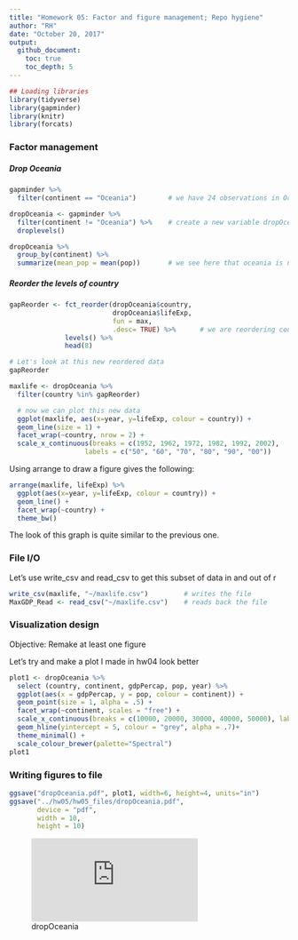```yaml
---
title: "Homework 05: Factor and figure management; Repo hygiene"
author: "RH"
date: "October 20, 2017"
output:  
  github_document: 
    toc: true
    toc_depth: 5
---
```



```r
## Loading libraries
library(tidyverse)
library(gapminder)
library(knitr)
library(forcats)

```


### Factor management

##### Drop Oceania
```r
gapminder %>%
  filter(continent == "Oceania")        # we have 24 observations in Oceania for 2 countries

dropOceania <- gapminder %>% 
  filter(continent != "Oceania") %>%    # create a new variable dropOceania which filters out Oceania
  droplevels()

dropOceania %>%
  group_by(continent) %>%
  summarize(mean_pop = mean(pop))       # we see here that oceania is no longer listed
```


##### Reorder the levels of country 

```r
gapReorder <- fct_reorder(dropOceania$country, 
                          dropOceania$lifeExp, 
                          fun = max, 
                          .desc= TRUE) %>%      # we are reordering country based on lifeExp 
              levels() %>%
              head(8)                         

# Let's look at this new reordered data
gapReorder

```

```r
maxlife <- dropOceania %>% 
  filter(country %in% gapReorder)

  # now we can plot this new data
  ggplot(maxlife, aes(x=year, y=lifeExp, colour = country)) +
  geom_line(size = 1) + 
  facet_wrap(~country, nrow = 2) +
  scale_x_continuous(breaks = c(1952, 1962, 1972, 1982, 1992, 2002),
                   labels = c("50", "60", "70", "80", "90", "00"))


```



Using arrange to draw a figure gives the following:

```r
arrange(maxlife, lifeExp) %>% 
  ggplot(aes(x=year, y=lifeExp, colour = country)) +
  geom_line() +
  facet_wrap(~country) + 
  theme_bw()
```

The look of this graph is quite similar to the previous one.


### File I/O

Let's use write_csv and read_csv to get this subset of data in and out of r

```r
write_csv(maxlife, "~/maxlife.csv")         # writes the file
MaxGDP_Read <- read_csv("~/maxlife.csv")    # reads back the file
```




### Visualization design

Objective: Remake at least one figure 


Let's try and make a plot I made in hw04 look better

```r
plot1 <- dropOceania %>%
  select (country, continent, gdpPercap, pop, year) %>%
  ggplot(aes(x = gdpPercap, y = pop, colour = continent)) + 
  geom_point(size = 1, alpha = .5) +
  facet_wrap(~continent, scales = "free") +
  scale_x_continuous(breaks = c(10000, 20000, 30000, 40000, 50000), labels = c("10k", "20k", "30k", "40k", "50k")) + 
  geom_hline(yintercept = 5, colour = "grey", alpha = .7)+
  theme_minimal() +
  scale_colour_brewer(palette="Spectral")
plot1
```








### Writing figures to file

```r
ggsave("dropOceania.pdf", plot1, width=6, height=4, units="in")
ggsave("../hw05/hw05_files/dropOceania.pdf", 
       device = "pdf", 
       width = 10,
       height = 10)
```


![dropOceania](https://github.com/rishadhabib/STAT545-hw-habib-rishad/tree/master/hw05/hw05_files/dropOceania.pdf)


